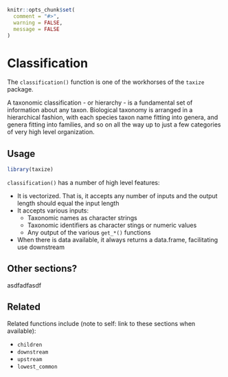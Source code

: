 ```r
knitr::opts_chunk$set(
  comment = "#>",
  warning = FALSE,
  message = FALSE
)
```

# Classification {#classification}

The `classification()` function is one of the workhorses of the `taxize` package. 

A taxonomic classification - or hierarchy - is a fundamental set of information about any taxon. Biological taxonomy is arranged in a hierarchical fashion, with each species taxon name fitting into genera, and genera fitting into families, and so on all the way up to just a few categories of very high level organization. 

## Usage {#classification-usage}

```r
library(taxize)
```


`classification()` has a number of high level features:

* It is vectorized. That is, it accepts any number of inputs and the output length should equal the input length
* It accepts various inputs:
    * Taxonomic names as character strings
    * Taxonomic identifiers as character stings or numeric values
    * Any output of the various `get_*()` functions
* When there is data available, it always returns a data.frame, facilitating use downstream


## Other sections?

asdfadfasdf

## Related {#classification-related}

Related functions include (note to self: link to these sections when available): 

* `children`
* `downstream`
* `upstream`
* `lowest_common`

